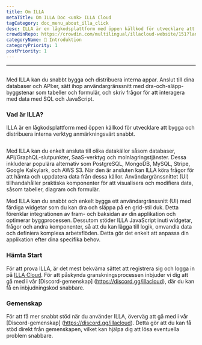 ```yaml
---
title: Om ILLA
metaTitle: Om ILLA Doc <unk> ILLA Cloud
tagCategory: doc_menu_about_illa_click
desc: ILLA är en lågkodsplattform med öppen källkod för utvecklare att bygga och distribuera interna verktyg anmärkningsvärt snabbt.
crowdinRepo: https://crowdin.com/multilingual/illacloud-website/151?languages=sv&filter=basic&value=0
categoryName: 👋 Introduktion
categoryPriority: 1
postPriority: 1
---
```


* * *

## <h2 hidden>Om ILLA</h2>

Med ILLA kan du snabbt bygga och distribuera interna appar. Anslut till dina databaser och API:er, sätt ihop användargränssnitt med dra-och-släpp-byggstenar som tabeller och formulär, och skriv frågor för att interagera med data med SQL och JavaScript.

### Vad är ILLA?

ILLA är en lågkodsplattform med öppen källkod för utvecklare att bygga och distribuera interna verktyg anmärkningsvärt snabbt.

<img
  src='https://cdn.illacloud.com/official-website/img/docs/introduction/about-illa-cloud.png'
  alt=""
/>

Med ILLA kan du enkelt ansluta till olika datakällor såsom databaser, API/GraphQL-slutpunkter, SaaS-verktyg och molnlagringstjänster. Dessa inkluderar populära alternativ som PostgreSQL, MongoDB, MySQL, Stripe, Google Kalkylark, och AWS S3. När den är ansluten kan ILLA köra frågor för att hämta och uppdatera data från dessa källor. Användargränssnittet (UI) tillhandahåller praktiska komponenter för att visualisera och modifiera data, såsom tabeller, diagram och formulär.

Med ILLA kan du snabbt och enkelt bygga ett användargränssnitt (UI) med färdiga widgetar som du kan dra och släppa på en grid-stil duk. Detta förenklar integrationen av fram- och baksidan av din applikation och optimerar byggprocessen. Dessutom stöder ILLA JavaScript inuti widgetar, frågor och andra komponenter, så att du kan lägga till logik, omvandla data och definiera komplexa arbetsflöden. Detta gör det enkelt att anpassa din applikation efter dina specifika behov.

### Hämta Start

För att prova ILLA, är det mest bekväma sättet att registrera sig och logga in på [ILLA Cloud](https://cloud.illacloud.com/). 
För att påskynda granskningsprocessen inbjuder vi dig att gå med i vår [Discord-gemenskap] \(https://discord.gg/illacloud), där du kan få en inbjudningskod snabbare.

### Gemenskap

För att få mer snabbt stöd när du använder ILLA, överväg att gå med i vår [Discord-gemenskap] \(https://discord.gg/illacloud). Detta gör att du kan få stöd direkt från gemenskapen, vilket kan hjälpa dig att lösa eventuella problem snabbare. 
